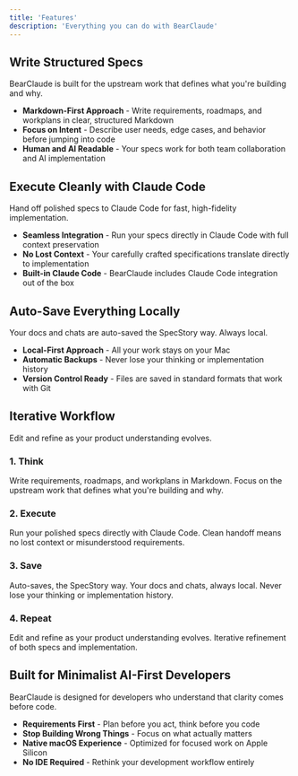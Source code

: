 ```yaml
---
title: 'Features'
description: 'Everything you can do with BearClaude'
---
```


## Write Structured Specs

BearClaude is built for the upstream work that defines what you're building and why.

* **Markdown-First Approach** - Write requirements, roadmaps, and workplans in clear, structured Markdown
* **Focus on Intent** - Describe user needs, edge cases, and behavior before jumping into code
* **Human and AI Readable** - Your specs work for both team collaboration and AI implementation

## Execute Cleanly with Claude Code

Hand off polished specs to Claude Code for fast, high-fidelity implementation.

* **Seamless Integration** - Run your specs directly in Claude Code with full context preservation
* **No Lost Context** - Your carefully crafted specifications translate directly to implementation
* **Built-in Claude Code** - BearClaude includes Claude Code integration out of the box

## Auto-Save Everything Locally

Your docs and chats are auto-saved the SpecStory way. Always local.

* **Local-First Approach** - All your work stays on your Mac
* **Automatic Backups** - Never lose your thinking or implementation history
* **Version Control Ready** - Files are saved in standard formats that work with Git

## Iterative Workflow

Edit and refine as your product understanding evolves.

### 1. Think
Write requirements, roadmaps, and workplans in Markdown. Focus on the upstream work that defines what you're building and why.

### 2. Execute  
Run your polished specs directly with Claude Code. Clean handoff means no lost context or misunderstood requirements.

### 3. Save
Auto-saves, the SpecStory way. Your docs and chats, always local. Never lose your thinking or implementation history.

### 4. Repeat
Edit and refine as your product understanding evolves. Iterative refinement of both specs and implementation.

## Built for Minimalist AI-First Developers

BearClaude is designed for developers who understand that clarity comes before code.

* **Requirements First** - Plan before you act, think before you code
* **Stop Building Wrong Things** - Focus on what actually matters
* **Native macOS Experience** - Optimized for focused work on Apple Silicon
* **No IDE Required** - Rethink your development workflow entirely